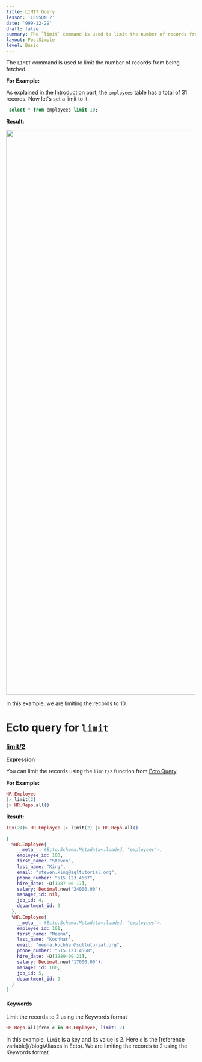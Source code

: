 ```yaml
---
title: LIMIT Query
lesson: 'LESSON 2'
date: '999-12-29'
draft: false
summary: The `limit` command is used to limit the number of records from being fetched.
layout: PostSimple
level: Basic
---
```


The `LIMIT` command is used to limit the number of records from being fetched.


**For Example:**

As explained in the <a href="/blog/Introduction">Introduction</a> part, the `employees` table has a total of 31 records. Now let's set a limit to it.


```SQL
 select * from employees limit 10;
```

**Result:**

<img src="/static/images/Pastedimage20231114101217.png" width="1500" />

In this example, we are limiting the records to 10.


# Ecto query for `limit`

### [limit/2](https://hexdocs.pm/ecto/Ecto.Query.html#limit/3)

**Expression**

You can limit the records using the `limit/2` function from [Ecto.Query](https://hexdocs.pm/ecto/Ecto.Query.html).

**For Example:**

```Elixir
HR.Employee
|> limit(2)
|> HR.Repo.all()
```

**Result:**

```Elixir
IEx(24)> HR.Employee |> limit(2) |> HR.Repo.all()

[
  %HR.Employee{
    __meta__: #Ecto.Schema.Metadata<:loaded, "employees">,
    employee_id: 100,
    first_name: "Steven",
    last_name: "King",
    email: "steven.king@sqltutorial.org",
    phone_number: "515.123.4567",
    hire_date: ~D[1987-06-17],
    salary: Decimal.new("24000.00"),
    manager_id: nil,
    job_id: 4,
    department_id: 9
  },
  %HR.Employee{
    __meta__: #Ecto.Schema.Metadata<:loaded, "employees">,
    employee_id: 101,
    first_name: "Neena",
    last_name: "Kochhar",
    email: "neena.kochhar@sqltutorial.org",
    phone_number: "515.123.4568",
    hire_date: ~D[1989-09-21],
    salary: Decimal.new("17000.00"),
    manager_id: 100,
    job_id: 5,
    department_id: 9
  }
]
```

#### Keywords

Limit the records to 2 using the Keywords format

```Elixir
HR.Repo.all(from c in HR.Employee, limit: 2)
```

In this example, `limit` is a key and its value is 2. Here `c` is the [reference variable](/blog/Aliases in Ecto). We are limiting the records to 2 using the Keywords format.
